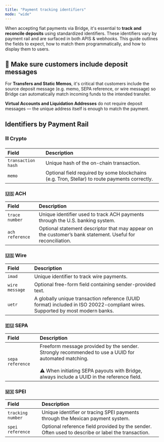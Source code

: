 ```yaml
---
title: "Payment tracking identifiers"
mode: "wide"
---
```


When accepting fiat payments via Bridge, it's essential to **track and reconcile deposits** using standardized identifiers. These identifiers vary by payment rail and are surfaced in both APIS & webhooks. This guide outlines the fields to expect, how to match them programmatically, and how to display them to users.

## **🚧 Make sure customers include deposit messages**

For **Transfers and Static Memos**, it's critical that customers include the source deposit message (e.g. memo, SEPA reference, or wire message) so Bridge can automatically match incoming funds to the intended transfer.

**Virtual Accounts and Liquidation Addresses** do not require deposit messages — the unique address itself is enough to match the payment.

## Identifiers by Payment Rail

### ⛓️ **Crypto**

| **Field**          | **Description**                                                                               |
| :----------------- | :-------------------------------------------------------------------------------------------- |
| `transaction hash` | Unique hash of the on-chain transaction.                                                      |
| `memo`             | Optional field required by some blockchains (e.g. Tron, Stellar) to route payments correctly. |

### 🇺🇸 **ACH**

| **Field**       | **Description**                                                                                            |
| :-------------- | :--------------------------------------------------------------------------------------------------------- |
| `trace number`  | Unique identifier used to track ACH payments through the U.S. banking system.                              |
| `ach reference` | Optional statement descriptor that may appear on the customer’s bank statement. Useful for reconciliation. |

### 🇺🇸 **Wire**

| **Field**      | **Description**                                                                                                              |
| :------------- | :--------------------------------------------------------------------------------------------------------------------------- |
| `imad`         | Unique identifier to track wire payments.                                                                                    |
| `wire message` | Optional free-form field containing sender-provided text.                                                                    |
| `uetr`         | A globally unique transaction reference (UUID format) included in ISO 20022-compliant wires. Supported by most modern banks. |

### 🇪🇺 **SEPA**

| **Field**        | **Description**                                                                                                                                                                                           |
| :--------------- | :-------------------------------------------------------------------------------------------------------------------------------------------------------------------------------------------------------- |
| `sepa reference` | Freeform message provided by the sender. Strongly recommended to use a UUID for automated matching.<br /><br />⚠️ When initiating SEPA payouts with Bridge, always include a UUID in the reference field. |

### 🇲🇽 **SPEI**

| **Field**         | **Description**                                                                                   |
| :---------------- | :------------------------------------------------------------------------------------------------ |
| `tracking number` | Unique identifier or tracing SPEI payments through the Mexican payment system.                    |
| `spei reference`  | Optional reference field provided by the sender. Often used to describe or label the transaction. |
